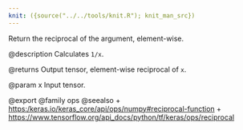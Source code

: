 ```yaml
---
knit: ({source("../../tools/knit.R"); knit_man_src})
---
```

Return the reciprocal of the argument, element-wise.

@description
Calculates `1/x`.

@returns
    Output tensor, element-wise reciprocal of `x`.

@param x Input tensor.

@export
@family ops
@seealso
+ <https:/keras.io/keras_core/api/ops/numpy#reciprocal-function>
+ <https://www.tensorflow.org/api_docs/python/tf/keras/ops/reciprocal>
